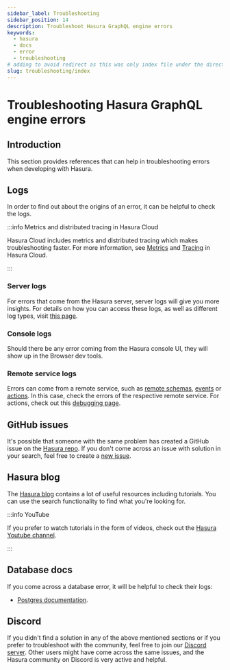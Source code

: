 ```yaml
---
sidebar_label: Troubleshooting
sidebar_position: 14
description: Troubleshoot Hasura GraphQL engine errors
keywords:
  - hasura
  - docs
  - error
  - troubleshooting
# adding to avoid redirect as this was only index file under the directory
slug: troubleshooting/index
---
```


# Troubleshooting Hasura GraphQL engine errors

## Introduction

This section provides references that can help in troubleshooting errors
when developing with Hasura.

## Logs

In order to find out about the origins of an error, it can be helpful to
check the logs.

:::info Metrics and distributed tracing in Hasura Cloud

Hasura Cloud includes metrics and distributed tracing which makes
troubleshooting faster. For more information, see [Metrics](/graphql/cloud/metrics/index.mdx) 
and [Tracing](/graphql/cloud/tracing.mdx) in Hasura Cloud.

:::

### Server logs

For errors that come from the Hasura server, server logs will give you
more insights. For details on how you can access these logs, as well as
different log types, visit [this page](/graphql/core/deployment/logging.mdx).

### Console logs

Should there be any error coming from the Hasura console UI, they will
show up in the Browser dev tools.

### Remote service logs

Errors can come from a remote service, such as
[remote schemas](/graphql/core/remote-schemas/index.mdx), [events](/graphql/core/event-triggers/index.mdx) or
[actions](/graphql/core/actions/index.mdx). In this case, check the errors of the respective
remote service. For actions, check out this [debugging page](/graphql/core/actions/debugging.mdx).

## GitHub issues

It's possible that someone with the same problem has created a GitHub
issue on the [Hasura repo](https://github.com/hasura/graphql-engine/issues). If you don't
come across an issue with solution in your search, feel free to create a
[new issue](https://github.com/hasura/graphql-engine/issues/new).

## Hasura blog

The [Hasura blog](https://hasura.io/blog/) contains a lot of useful
resources including tutorials. You can use the search functionality to
find what you're looking for.

:::info YouTube

If you prefer to watch tutorials in the form of videos, check out the
[Hasura Youtube
channel](https://www.youtube.com/channel/UCZo1ciR8pZvdD3Wxp9aSNhQ).

:::

## Database docs

If you come across a database error, it will be helpful to check their logs:

- [Postgres documentation](https://www.postgresql.org/docs/current/index.html).

## Discord

If you didn't find a solution in any of the above mentioned sections or
if you prefer to troubleshoot with the community, feel free to join our
[Discord server](https://hasura.io/discord). Other users might have come
across the same issues, and the Hasura community on Discord is very
active and helpful.
